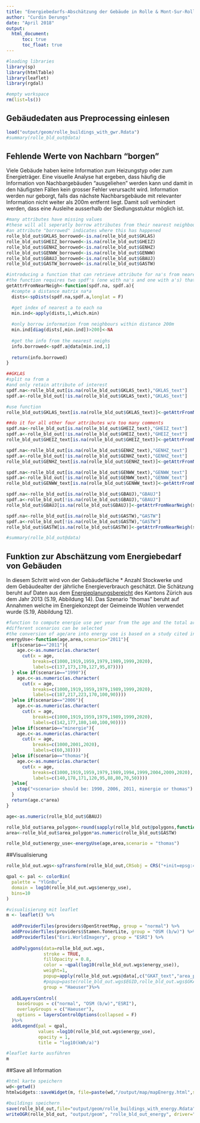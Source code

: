 ```yaml
---
title: "Energiebedarfs-Abschätzung der Gebäude in Rolle & Mont-Sur-Rolle"
author: "Curdin Derungs"
date: "April 2018"
output:
  html_document:
      toc: true
      toc_float: true
---
```


```r

#loading libraries
library(sp)
library(htmlTable)
library(leaflet)
library(rgdal)

#empty workspace
rm(list=ls())
```


## Gebäudedaten aus Preprocessing einlesen

```r
load("output/geom/rolle_buildings_with_gwr.Rdata")
#summary(rolle_bld_out@data)
```

## Fehlende Werte von Nachbarn "borgen"
Viele Gebäude haben keine Information zum Heizungstyp oder zum Energieträger. Eine visuelle Analyse hat ergeben, dass häufig die Information von Nachbargebäuden "ausgeliehen" werden kann und damit in den häufigsten Fällen kein grosser Fehler verursacht wird. Information werden nur geborgt, falls das nächste Nachbarsgebäude mit relevanter Information nicht weiter als 200m entfernt liegt. Damit soll verhindert werden, dass eine Ausleihe ausserhalb der Siedlungsstuktur möglich ist.

```r
#many attributes have missing values
#these will all seperatly borrow attributes from their nearest neighbour
#an attribute "borrowed" indicates where this has happened
rolle_bld_out$GKLAS_borrowed<-is.na(rolle_bld_out$GKLAS)
rolle_bld_out$GHEIZ_borrowed<-is.na(rolle_bld_out$GHEIZ)
rolle_bld_out$GENHZ_borrowed<-is.na(rolle_bld_out$GENHZ)
rolle_bld_out$GENWW_borrowed<-is.na(rolle_bld_out$GENWW)
rolle_bld_out$GBAUJ_borrowed<-is.na(rolle_bld_out$GBAUJ)
rolle_bld_out$GASTW_borrowed<-is.na(rolle_bld_out$GASTW)

#introducing a function that can retrieve attribute for na's from nearest neighbours that have info
#the function requires two spdf's (one with na's and one with a's) that only contain the one attribute of interest
getAttrFromNearNeigh<-function(spdf.na, spdf.a){
  #compte a distance matrix na*a
  dists<-spDists(spdf.na,spdf.a,longlat = F)

  #get index of nearest a to each na
  min.ind<-apply(dists,1,which.min)
  
  #only borrow information from neighbours within distance 200m
  min.ind[diag(dists[,min.ind])>200]<-NA
  
  #get the info from the nearest neighs
  info.borrowed<-spdf.a@data[min.ind,1]
  
  return(info.borrowed)
}

##GKLAS
#split na from a
#and only retain attribute of interest
spdf.na<-rolle_bld_out[is.na(rolle_bld_out$GKLAS_text),"GKLAS_text"]
spdf.a<-rolle_bld_out[!is.na(rolle_bld_out$GKLAS_text),"GKLAS_text"]

#use function
rolle_bld_out$GKLAS_text[is.na(rolle_bld_out$GKLAS_text)]<-getAttrFromNearNeigh(spdf.na,spdf.a)

##do it for all other four attributes w/o too many comments
spdf.na<-rolle_bld_out[is.na(rolle_bld_out$GHEIZ_text),"GHEIZ_text"]
spdf.a<-rolle_bld_out[!is.na(rolle_bld_out$GHEIZ_text),"GHEIZ_text"]
rolle_bld_out$GHEIZ_text[is.na(rolle_bld_out$GHEIZ_text)]<-getAttrFromNearNeigh(spdf.na,spdf.a)

spdf.na<-rolle_bld_out[is.na(rolle_bld_out$GENHZ_text),"GENHZ_text"]
spdf.a<-rolle_bld_out[!is.na(rolle_bld_out$GENHZ_text),"GENHZ_text"]
rolle_bld_out$GENHZ_text[is.na(rolle_bld_out$GENHZ_text)]<-getAttrFromNearNeigh(spdf.na,spdf.a)

spdf.na<-rolle_bld_out[is.na(rolle_bld_out$GENWW_text),"GENWW_text"]
spdf.a<-rolle_bld_out[!is.na(rolle_bld_out$GENWW_text),"GENWW_text"]
rolle_bld_out$GENWW_text[is.na(rolle_bld_out$GENWW_text)]<-getAttrFromNearNeigh(spdf.na,spdf.a)

spdf.na<-rolle_bld_out[is.na(rolle_bld_out$GBAUJ),"GBAUJ"]
spdf.a<-rolle_bld_out[!is.na(rolle_bld_out$GBAUJ),"GBAUJ"]
rolle_bld_out$GBAUJ[is.na(rolle_bld_out$GBAUJ)]<-getAttrFromNearNeigh(spdf.na,spdf.a)

spdf.na<-rolle_bld_out[is.na(rolle_bld_out$GASTW),"GASTW"]
spdf.a<-rolle_bld_out[!is.na(rolle_bld_out$GASTW),"GASTW"]
rolle_bld_out$GASTW[is.na(rolle_bld_out$GASTW)]<-getAttrFromNearNeigh(spdf.na,spdf.a)

#summary(rolle_bld_out@data)
```


## Funktion zur Abschätzung vom Energiebedarf von Gebäuden
In diesem Schritt wird von der Gebäudefläche * Anzahl Stockwerke und dem Gebäudealter der jährliche Energieverbrauch geschätzt. Die Schätzung beruht auf Daten aus dem [Energieplanungsbereicht](https://www.zh.ch/internet/de/aktuell/news/medienmitteilungen/2014/energieplanungsbericht_zeigt_erfolge_und_herausforderungen/_jcr_content/contentPar/downloadlist/downloaditems/44_1389359316861.spooler.download.1389359268717.pdf/Energieplanungsbericht-2013.pdf) des Kantons Zürich aus dem Jahr 2013 (S.19, Abbildung 14). Das Szenario "thomas" beruht auf Annahmen welche im Energiekonzept der Geimeinde Wohlen verwendet wurde (S.19, Abbildung 12).

```r

#function to compute energie use per year from the age and the total area of a building
#different scenarios can be selected
#the conversion of age/are into energy use is based on a study cited in the header
energyUse<-function(age,area,scenario="2011"){
  if(scenario=="2011"){
    age.c<-as.numeric(as.character(
      cut(x = age,
          breaks=c(1000,1919,1959,1979,1989,1999,2020),
          labels=c(137,173,170,127,95,87))))
  } else if(scenario=="1990"){
    age.c<-as.numeric(as.character(
      cut(x = age,
          breaks=c(1000,1919,1959,1979,1989,1999,2020),
          labels=c(187,217,223,170,100,90))))
  }else if(scenario=="2006"){
    age.c<-as.numeric(as.character(
      cut(x = age,
          breaks=c(1000,1919,1959,1979,1989,1999,2020),
          labels=c(142,177,180,140,100,90))))
  }else if(scenario=="minergie"){
    age.c<-as.numeric(as.character(
      cut(x = age,
          breaks=c(1000,2001,2020),
          labels=c(60,38))))
  }else if(scenario=="thomas"){
    age.c<-as.numeric(as.character(
      cut(x = age,
          breaks=c(1000,1919,1959,1979,1989,1994,1999,2004,2009,2020),
          labels=c(140,178,171,120,95,88,80,70,50))))
  }else{
    stop("<scenario> should be: 1990, 2006, 2011, minergie or thomas")
  }
  return(age.c*area)
}

age<-as.numeric(rolle_bld_out$GBAUJ)

rolle_bld_out$area_polygon<-round(sapply(rolle_bld_out@polygons,function(x){x@area}),1)
area<-rolle_bld_out$area_polygon*as.numeric(rolle_bld_out$GASTW)

rolle_bld_out$energy_use<-energyUse(age,area,scenario = "thomas")
```

##Visualisierung

```r

rolle_bld_out.wgs<-spTransform(rolle_bld_out,CRSobj = CRS("+init=epsg:4326"))

qpal <- pal <- colorBin(
  palette = "YlGnBu",
  domain = log10(rolle_bld_out.wgs$energy_use),
  bins=10
)

#visualisierung mit leaflet
m <- leaflet() %>%
    
  addProviderTiles(providers$OpenStreetMap, group = "normal") %>%
  addProviderTiles(providers$Stamen.TonerLite, group = "OSM (b/w)") %>%
  addProviderTiles("Esri.WorldImagery", group = "ESRI") %>%
  
  addPolygons(data=rolle_bld_out.wgs,
              stroke = TRUE,
              fillOpacity = 0.8, 
              color = ~qpal(log10(rolle_bld_out.wgs$energy_use)),
              weight=1,
              popup=apply(rolle_bld_out.wgs@data[,c("GKAT_text","area_polygon","GBAUJ","GASTW","GHEIZ_text")], 1,  function(row) htmlTable(row, header = c("kat.","fl.","jahr","stockw","heiz"),align = "left")),
              #popup=paste(rolle_bld_out.wgs$EGID,rolle_bld_out.wgs$GKAT_text),
              group = "Haeuser")%>%
  
  addLayersControl(
    baseGroups = c("normal", "OSM (b/w)","ESRI"),
    overlayGroups = c("Haeuser"),
    options = layersControlOptions(collapsed = F)
  )%>%
  addLegend(pal = qpal, 
            values =log10(rolle_bld_out.wgs$energy_use), 
            opacity = 1,
            title = "log10(kWh/a)")

#leaflet karte ausführen
m
```

##Save all Information
```r
#html karte speichern
wd<-getwd()
htmlwidgets::saveWidget(m, file=paste(wd,"/output/map/mapEnergy.html",sep=""),selfcontained = T)

#buildings speichern
save(rolle_bld_out,file="output/geom/rolle_buildings_with_energy.Rdata")
writeOGR(rolle_bld_out, "output/geom", "rolle_bld_out_energy", driver="ESRI Shapefile",overwrite_layer = T)
```

